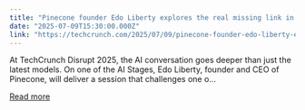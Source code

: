 ```yaml
---
title: "Pinecone founder Edo Liberty explores the real missing link in enterprise AI at TechCrunch Disrupt 2025"
date: "2025-07-09T15:30:00.000Z"
link: "https://techcrunch.com/2025/07/09/pinecone-founder-edo-liberty-explores-the-real-missing-link-in-enterprise-ai-at-techcrunch-disrupt-2025/"
---
```


At TechCrunch Disrupt 2025, the AI conversation goes deeper than just the latest models. On one of the AI Stages, Edo Liberty, founder and CEO of Pinecone, will deliver a session that challenges one o...

[Read more](https://techcrunch.com/2025/07/09/pinecone-founder-edo-liberty-explores-the-real-missing-link-in-enterprise-ai-at-techcrunch-disrupt-2025/)
